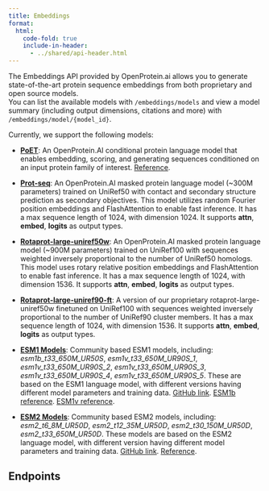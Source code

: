 ```yaml
---
title: Embeddings
format:
  html:
    code-fold: true
    include-in-header: 
      - ../shared/api-header.html
---
```


The Embeddings API provided by OpenProtein.ai allows you to generate state-of-the-art protein sequence embeddings from both proprietary and open source models. <br/>\n You can list the available models with `/embeddings/models` and view a model summary (including output dimensions, citations and more) with `/embeddings/model/{model_id}`. <br/>

Currently, we support the following models:

* **[PoET](#poet-endpoint)**: An OpenProtein.AI conditional protein language model that enables embedding, scoring, and generating sequences conditioned on an input protein family of interest. [Reference](https://arxiv.org/pdf/2306.06156.pdf){target="_blank"}.

* **[Prot-seq](#prot-seq-endpoint)**: An OpenProtein.AI masked protein language model (~300M parameters) trained on UniRef50 with contact and secondary structure prediction as secondary objectives. This model utilizes random Fourier position embeddings and FlashAttention to enable fast inference. It has a max sequence length of 1024, with dimension 1024. It supports **attn**, **embed**, **logits** as output types.

* **[Rotaprot-large-uniref50w](#rotaprot-large-uniref50w-endpoint)**: An OpenProtein.AI masked protein language model (~900M parameters) trained on UniRef100 with sequences weighted inversely proportional to the number of UniRef50 homologs. This model uses rotary relative position embeddings and FlashAttention to enable fast inference. It has a max sequence length of 1024, with dimension 1536. It supports **attn**, **embed**, **logits** as output types.

* **[Rotaprot-large-uniref90-ft](#rotaprot-large-uniref90-ft-endpoint)**: A version of our proprietary rotaprot-large-uniref50w finetuned on UniRef100 with sequences weighted inversely proportional to the number of UniRef90 cluster members. It has a max sequence length of 1024, with dimension 1536. It supports **attn**, **embed**, **logits** as output types.

* **[ESM1 Models](#esm1-endpoint)**: Community based ESM1 models, including: *esm1b_t33_650M_UR50S*, *esm1v_t33_650M_UR90S_1*, *esm1v_t33_650M_UR90S_2*, *esm1v_t33_650M_UR90S_3*, *esm1v_t33_650M_UR90S_4*, *esm1v_t33_650M_UR90S_5*.
These are based on the ESM1 language model, with different versions having different model parameters and training data. [GitHub link](https://github.com/facebookresearch/esm){target="_blank"}. [ESM1b reference](https://www.pnas.org/doi/full/10.1073/pnas.2016239118){target="_blank"}. [ESM1v reference](https://proceedings.neurips.cc/paper/2021/hash/f51338d736f95dd42427296047067694-Abstract.html){target="_blank"}.

* **[ESM2 Models](#esm2-endpoint)**: Community based ESM2 models, including: *esm2_t6_8M_UR50D*, *esm2_t12_35M_UR50D*, *esm2_t30_150M_UR50D*, *esm2_t33_650M_UR50D*. 
These models are based on the ESM2 language model, with different version having different model parameters and training data. [GitHub link](https://github.com/facebookresearch/esm){target="_blank"}. [Reference](https://www.science.org/doi/10.1126/science.ade2574){target="_blank"}.

## Endpoints

```{=html}
<script type="module" src="../js/swaggerEmbeddings.js"></script>
<div id="swagger-ui"></div>
```
